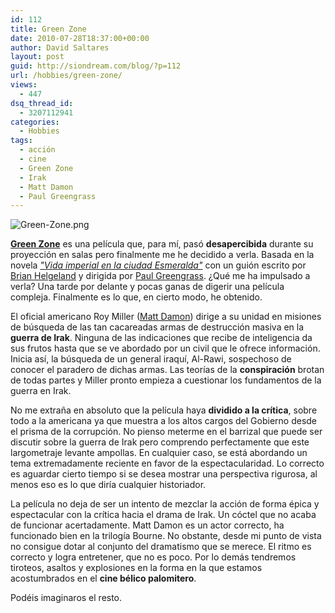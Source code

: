 ```yaml
---
id: 112
title: Green Zone
date: 2010-07-28T18:37:00+00:00
author: David Saltares
layout: post
guid: http://siondream.com/blog/?p=112
url: /hobbies/green-zone/
views:
  - 447
dsq_thread_id:
  - 3207112941
categories:
  - Hobbies
tags:
  - acción
  - cine
  - Green Zone
  - Irak
  - Matt Damon
  - Paul Greengrass
---
```


![Green-Zone.png](/img/wp/Green-Zone.webp)

**[Green Zone](http://www.imdb.com/title/tt0947810/)** es una película que, para mí, pasó **desapercibida** durante su proyección en salas pero finalmente me he decidido a verla. Basada en la novela [_"Vida imperial en la ciudad Esmeralda"_](http://en.wikipedia.org/wiki/Imperial_Life_in_the_Emerald_City) con un guión escrito por [Brian Helgeland](http://www.imdb.com/name/nm0001338/) y dirigida por [Paul Greengrass](http://www.imdb.com/name/nm0339030/). ¿Qué me ha impulsado a verla? Una tarde por delante y pocas ganas de digerir una película compleja. Finalmente es lo que, en cierto modo, he obtenido.

El oficial americano Roy Miller ([Matt Damon](http://www.imdb.com/name/nm0000354/)) dirige a su unidad en misiones de búsqueda de las tan cacareadas armas de destrucción masiva en la **guerra de Irak**. Ninguna de las indicaciones que recibe de inteligencia da sus frutos hasta que se ve abordado por un civil que le ofrece información. Inicia así, la búsqueda de un general iraquí, Al-Rawi, sospechoso de conocer el paradero de dichas armas. Las teorías de la **conspiración** brotan de todas partes y Miller pronto empieza a cuestionar los fundamentos de la guerra en Irak.

No me extraña en absoluto que la película haya **dividido a la crítica**, sobre todo a la americana ya que muestra a los altos cargos del Gobierno desde el prisma de la corrupción. No pienso meterme en el barrizal que puede ser discutir sobre la guerra de Irak pero comprendo perfectamente que este largometraje levante ampollas. En cualquier caso, se está abordando un tema extremadamente reciente en favor de la espectacularidad. Lo correcto es aguardar cierto tiempo si se desea mostrar una perspectiva rigurosa, al menos eso es lo que diría cualquier historiador.

La película no deja de ser un intento de mezclar la acción de forma épica y espectacular con la crítica hacia el drama de Irak. Un cóctel que no acaba de funcionar acertadamente. Matt Damon es un actor correcto, ha funcionado bien en la trilogía Bourne. No obstante, desde mi punto de vista no consigue dotar al conjunto del dramatismo que se merece. El ritmo es correcto y logra entretener, que no es poco. Por lo demás tendremos tiroteos, asaltos y explosiones en la forma en la que estamos acostumbrados en el **cine bélico palomitero**.

Podéis imaginaros el resto.
